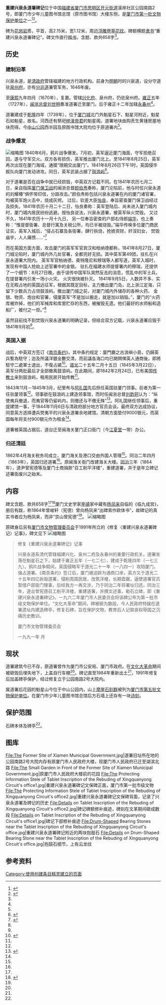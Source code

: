 {{Coord|24|27|35|N|118|4|59|E|display=title}}
{{文物保护单位
| 级别 = 市级
| 名称 = 重建兴泉永道署碑记
| 图片 = Tablet Inscription of the Rebuding of Xingquanyong Circuit's office with Pavilion.jpg
| 说明 = 碑记及碑亭
| 市/县名 = 厦门市
| 所在 = 开元街道溪岸社区公园南路2号建筑物东侧
| 分类 = 石窟寺及石刻
| 时代 = 1864年
| 编号 = 
| 登录 = 1961年1月
| 备注 = {{maplink|frame=yes|plain=yes|type=point|frame-lat=24.45972|frame-long=118.08306|zoom=16|coord={{coord|24.45972|118.08306}}}}
}}
'''重建兴泉永道署碑记'''位于中国[[福建省|福建省]][[厦门市|厦门市]][[思明区|思明区]][[开元街道_(厦门市)|开元街道]]溪岸社区公园南路2号，即厦门市少年儿童图书馆总馆（原市图书馆）大楼东侧，是[[厦门市文物保护单位#第一批|厦门市第一批文物保护单位]]之一<ref name=":2">{{Cite web|title=厦门市各级文物保护单位一览表--中国厦门|url=http://www.xm.gov.cn/jlm/ldft/lswwbh/xgwj/200708/t20070830_174805.htm|accessdate=2021-02-01|work=www.xm.gov.cn|archive-date=2021-11-17|archive-url=https://web.archive.org/web/20211117162544/http://www.xm.gov.cn/jlm/ldft/lswwbh/xgwj/200708/t20070830_174805.htm|dead-url=no}}</ref><ref name=":0">{{Cite book|title=厦门文物志|last=罗才福、何丙仲、陈志铭|first=第四章 石刻 第二节 碑刻|publisher=文物出版社|year=2003年6月|isbn=7501014604|location=|pages=131页}}</ref>。

碑为[[花崗岩|花岗岩]]质，平首，高2.15米，宽1.12米，周边[[浮雕|浮雕]][[蔓草纹|卷草花纹]]。碑额横题[[隶书|隶书]]“重建兴泉永道署碑记”。碑文作直行[[楷书|楷书]]，含题、款共658字<ref name=":0" />。

== 历史 ==
=== 建制沿革 ===
{{Main|兴泉永道}}
兴泉永道，是[[清朝政府|清政府]]管辖福建的地方行政机构。前身为[[明朝|明朝]]时的兴泉道，设分守道驻[[泉州府|泉州府]]，亦有[[分巡道|分巡道]]兼管军务，1646年废。

至[[康熙|康熙]]九年四月（1670年），复置。管辖[[兴化府|兴化府]]、泉州府，仍驻泉州府。[[雍正|雍正]]五年（1727年），[[閩浙總督|闽浙总督]][[刘世明|刘世明]]奏准道署迁至厦门。后于雍正十二年加辖[[永春州|永春州]]<ref name=":0" />。

道署建成于[[乾隆|乾隆]]四年（1739年），位于[[中左守禦千戶所城|厦门城]]北门外魁星石下、魁星河附近，魁星石如魁星，故名。河西还有祭祀[[梓潼帝君|梓潼帝君]]的魁星阁。道署地块由购贡生黄锺房屋地块而得。今[[中山公园_(厦门)|中山公园]]西半园及原图书馆大院均位于原道署内<ref name=":1" />。

=== 战争爆发 ===
{{Main|鸦片战争}}
[[File:This_View_of_the_Capture_of_Amoy_on_the_Coast_of_China.tif|缩略图]]
1840年6月，鸦片战争爆发。7月初，英军逼近厦门海面，守军拒绝召回，遂与守军交火。双方各有损伤，英军推出厦门北上。至1841年8月25日，英军再次出现在厦门海域，通牒“限期交出厦门”。1841年8月26日下午1时，英国侵华舰队向厦门发动进攻。同日，英军武装占据了[[鼓浪屿|鼓浪屿]]<ref name=":1">{{Cite book|title=厦门石刻撷珍|last=何丙仲|publisher=厦门大学出版社|year=2011年12月|isbn=9787561541654|location=|pages=173-178页|first=}}</ref>。

对于道署是否在战争中就已经损毁，中英双方记载不同。在1841年农历七月二日，亲自指挥[[厦门保卫战|厦门保卫战]]的闽浙总督[[颜伯焘|颜伯焘]]奏称，厦门沦陷前，他与时任兴泉永道的刘耀椿“俱怀带印信，分路攻击。”颜伯焘称包括兴泉永道署在内的厦门诸官署，均被英军炮火击中，烧成灰烬。 过后，钦差大臣[[怡良|怡良]]，奉旨密查厦门保卫战经过及损失。1841年农历十月二十二日，怡良奏称：英军登陆后、尚未进入厦门城内时，厦门城内居民纷纷逃避。按怡良说法，兴泉永道署，被英军纵火焚毁。 又过不久，1841年农历十一月十九日， 另一位奉旨密查的户部右侍郎[[端华|端华]]，也上奏称：“惟提督衙署、总督行寓及关税公所，均已半被烧毁。”端华传唤多位厦门商民证实，英军入城后，“侵占石寨及各衙署，肆行拆烧，抢掳资财，奸淫妇女， 焚毁庙宇，人人痛愤……”<ref name=":3">{{cite news|last=|first=|date=2017年7月2日|title=兴泉永道署（3）谁烧毁了兴泉永道署？|url=http://epaper.xmnn.cn/xmwb/20170702/12.pdf|newspaper=[[厦门晚报|厦门晚报]]|location=|archiveurl=https://web.archive.org/web/20210213032253/http://epaper.xmnn.cn/xmwb/20170702/12.pdf|archivedate=2021年2月13日|accessdate=2017年7月2日|deadurl=no|author=黄绍坚|work=|publisher=|language=zh-cn|format=PDF}}</ref>

而在英国方面方面，攻击厦门的英军军官宾汉和柏纳德都称，1841年8月27日，厦门城沦陷时，厦门城内外几处官署，全都完好无损。其中英军第49团，驻扎在兴泉永道署大院内。 英军军官柏纳德、奥特隆尼和穆瑞等人都写道，英军入城时，发现有中国人抢劫上述官署中的金银。 驻扎在福建水师提督署内的穆瑞，还提供了一个细节：8月27日晚，由于误传中国军队突然反击的消息，慌乱中的军士兵，在提督署内引发一场小火灾。 火灾很快被扑灭。 1841年9月5日，人数并不多、实在无暇占地的英国远征军，根据其既定目标，主力撤出厦门岛，北上浙江定海，只 留下少数兵力占领鼓浪屿。撤出厦门城之前，对厦门城内外储存的各种火药、 金银、物资、炮台和官署，侵厦英军“不是加以搬走，就是加以销毁。”，厦门的“火药库被炸掉，他们的军械库和库里贮存的东西，被摧毁无遗。他们最好的水师船和造船厂，被付之一炬。”<ref name=":3" /> 

虽然目前找不到焚毁兴泉永道署的明确记录，但结合双方记载，兴泉永道署应毁于1841年9月初<ref name=":3" />。

=== 英国入据 ===
战后，中英双方签订《[[南京条约|南京条约]]》。其中条约规定：廈門廳之古浪嶼小島，仍歸英兵暫為駐守；迨及所議洋銀全數交清，而前議各海口均已開闗俾英人通商後，即將駐守二處軍士退出，不復占㨿<ref>{{Cite book|title=《南京条约》原文|last=|first=|publisher=|year=|isbn=|location=|pages=}}</ref>。[[道光|道光]]二十五年二月十五日（1845年3月22日），英军分两批最后才全部撤离鼓浪屿。在此期间，即1842年2月24日，已有美国[[传教士|传教士]]来到鼓浪屿，租用民房开始传教<ref name=":1" />。

1843年11月－1845年3月，纪里布与[[阿礼国|阿礼国]]先后担任英国驻厦门领事。前者为第一任驻厦领事<ref name=":1" />。领事欲在鼓浪屿上建造领事馆，而时任闽浙总督[[劉韻珂|刘韵珂]]认为：“纵使夷兵撤退，而夷官等仍留屿内，则缴还与不缴无殊”<ref>{{Cite book|title=《敬陈历次筹办福州厦门两处夷人住处情形及鼓浪屿夷兵业已全数撤退缘由折》|last=刘韵珂 等|first=|publisher=[[中国第一历史档案馆|中国第一历史档案馆]] 藏|year=|isbn=|location=|pages=}}</ref>。阿礼国继任领事后，重提建馆一事，于1844年11月6日与清政府部分地方官员会谈。最终双方达成协议，同意英方选择遭兵燹夷平的兴泉永道署余地建馆。清朝方面垫付9000银元，而英国每年将支付900银元作为租金<ref name=":1" />。

道署被英国占据后，道台迁至闽海关厦门正口衙门（今[[江夏堂|江夏堂]]一带）办公。

=== 归还清廷 ===
1862年4月海关税务司成立，厦门海关及港口交由外国人管理<ref name=":1" />。同治二年四月（1863年），英国归还道署<ref name=":0" />。原闽海关衙门改建海关大楼。[[同治|同治]]三年（1864年），道尹曾宪德等及厦门士商捐款“召工削平洋楼”，重建道署，并于是年立碑记述署衙废兴之始末。

== 内容 ==
碑文含题、款共658字<ref name=":1" /><ref>{{Cite book|title=厦门碑志汇编|last=何丙仲|first=|publisher=中国广播电视出版社|year=2004年7月|isbn=|location=|pages=189191页}}</ref>厦门文史学家[[李禧_(厦门)|李禧]]家中藏有[[杨凤来|杨凤来]]自临的《临九成宫》，册后有跋，称1864年曾峻轩（宪德）曾向杨凤来“出碑索作欧体书”，故碑记的真实书者应为杨凤来，而非“京山曾宪德”<ref name=":1" />。{{Wikisource|重建興泉永道署碑記}}
[[File:Tablet_Inscription_of_the_Rebuding_of_Xingquanyong_Circuit's_office.jpg|缩略图]]

原碑身后另有[[厦门市文物管理委员会|厦门市文物管理委员会]]于1991年所立的《修复〈重建兴泉永道署碑记〉记事》，碑文见下
[[File:Another_Stele_Behind_the_Tablet_Inscription_of_the_Rebuding_of_Xingquanyong_Circuit's_office,_which_record_the_repairing_of_the_Tablet.jpg|缩略图]]
<blockquote>修复《重建兴泉永道署碑记》记事

兴泉永道系清代管辖福建兴化、泉州二府及永春州的重要行政机关。道署坐落在魁星石之下，始建于雍正五年（一七二七），建成于乾隆四年（一七三九）。鸦片战争期间，英国侵略军于道光二十一年（一八四一）攻陷厦门，强占道署。《南京条约》签订后，厦门被迫辟为通商口岸，英方又于道光二十五年四亿拆毁道署，侵削周围民居，改筑洋楼，长期盘踞，逼使道署官员暂借户部衙门理事，后经我方一再交涉，乃于同治二年将署址归还。同治三年，道台曾宪德召工削平洋楼，重建道署，并撰文述事，勒石立碑，即《重建兴泉永道署碑记》。一九六二年厦门市人民委员会将该碑公布为第一批市级文物保护单位。“文化大革命”期间，碑被砸为数段，今人民政府特拨在道署遗址内建造碑亭，修复石碑，旨在保护文物，教育后人记取丧权辱国之沉痛历史教训。

厦门市文物管理委员会

一九九一年 月
</blockquote>{{Clear}}

== 现状 ==

道署建筑今已不存，原道署曾作为厦门市公安局、厦门市政府。在[[文化大革命|文化大革命]]期间被砸毁后埋失地下，上盖自行车棚<ref name=":1" />。碑记直至1984年重新出土<ref name=":1" />，1991年修复后加盖碑亭保护，经过修复立于公园南路2号大院内。

属道署后花园的魁星山今位于中山公园内，山上[[魁星山摩崖石刻群|摩崖石刻群]]被列为[[厦门市文物保护单位#第五批|厦门市第五批文物保护单位]]。在厦门市少年儿童图书馆总馆后方石墙上还存有一块[[魁星山摩崖石刻群#延伸#曾儒璋诗刻|诗刻]]。

== 保护范围 ==
石碑本体及碑亭<ref name=":2" />。

== 图库 ==
<gallery>
File:The Former Site of Xiamen Municipal Government.jpg|道署旧址所在地的公园南路2号大院内存有原厦门市人民政府大楼，现厦门市人民政府已迁至湖滨北路
File:The Small Garden in Front of the Former Site of Xiamen Municipal Government.jpg|原厦门市人民政府大楼前的花园
File:The Protecting Information Stele of Tablet Inscription of the Rebuding of Xingquanyong Circuit's office1.jpg|重建兴泉永道署碑记文保碑正面，厦门市第一批市级文物
File:The Protecting Information Stele of Tablet Inscription of the Rebuding of Xingquanyong Circuit's office2.jpg|重建兴泉永道署碑记文保碑背面，记录了兴泉永道署及碑记的历史
File:Details on Tablet Inscription of the Rebuding of Xingquanyong Circuit's office2.jpg|碑记碑额修补痕迹，碑刻在文革期间砸成数段
File:Details on Tablet Inscription of the Rebuding of Xingquanyong Circuit's office1.jpg|碑记下部修补痕迹
File:Drum-Shaped Bearing Stones near the Tablet Inscription of the Rebuding of Xingquanyong Circuit's office.jpg|重建兴泉永道署碑记附近的两块抱鼓石
File:Details on Drum-Shaped Bearing Stone near the Tablet Inscription of the Rebuding of Xingquanyong Circuit's office.jpg|抱鼓石细节，上有云龙纹
</gallery>

== 参考资料 ==
{{Reflist|2}}



[[Category:使用创建条目精灵建立的页面|Category:使用创建条目精灵建立的页面]]